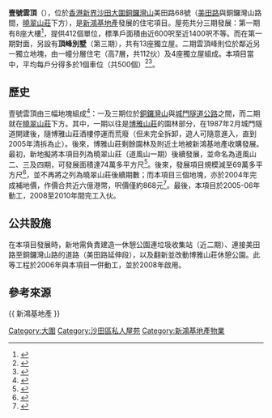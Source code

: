 {{Infobox_housinghk | name =  Peak One<br />壹號雲頂
| logo=
| photo= Peak One 2020.jpg
| phototitle= 壹號雲頂-外觀
| address= [[新界東|新界東]][[沙田_(香港)|沙田]][[銅鑼灣山|銅鑼灣山]]美田路68號
| developer= [[新鴻基地產|新鴻基地產]]
| use = 住宅
| blocknumber = 1至8座及雲頂峰一座，共9座分層；另有17座獨立屋
| floornumber = 分層6-15層，獨立屋3層
| yearofcompletion = 2008-2010年
| facilities = 住客會所、休憩公園、停車場
| former=[[博雅山莊|博雅山莊]]及附近鄉村土地
| website = 
}}
{{multiple image
| align =right
| direction = horizontal
| footer_align =right
| image1 = Peak House.JPG
| width1 = 200
| caption1 = 頂峰別墅
}}

'''壹號雲頂'''（{{lang-en|'''Peak One'''}}），位於[[香港|香港]][[新界|新界]][[沙田_(香港)|沙田]][[大圍|大圍]][[銅鑼灣山|銅鑼灣山]]美田路68號（[[美田路|美田路]]與銅鑼灣山路間，[[曉翠山莊|曉翠山莊]]下方），是[[新鴻基地產|新鴻基地產]]發展的住宅項目。屋苑共分三期發展：第一期有8座大樓<ref>{{cite web |url=https://www2.hkej.com/property/article/id/2088025/%E6%94%BE%E7%9B%A4%E9%80%9F%E9%81%9E%3A%E5%A3%B9%E8%99%9F%E9%9B%B2%E9%A0%82%E8%8A%B1%E5%9C%92%E7%89%B9%E8%89%B2%E6%88%B6%E5%8F%AB%E5%83%B93500%E8%90%AC |title=放盤速遞:壹號雲頂花園特色戶叫價3500萬 |work=《[[信報|信報]]》 |date=2019年3月25日 |accessdate=2019年8月22日 |archive-date=2020年3月29日 |archive-url=https://web.archive.org/web/20200329063812/https://www2.hkej.com/property/article/id/2088025/%E6%94%BE%E7%9B%A4%E9%80%9F%E9%81%9E%3A%E5%A3%B9%E8%99%9F%E9%9B%B2%E9%A0%82%E8%8A%B1%E5%9C%92%E7%89%B9%E8%89%B2%E6%88%B6%E5%8F%AB%E5%83%B93500%E8%90%AC |dead-url=no }}</ref>，提供412個單位，標準戶面積由近600呎至近1400呎不等。而在第一期對面，另設有'''頂峰別墅'''（第三期），共有13座獨立屋。二期雲頂峰則位於鄰近另一獨立地塊，由一幢分層住宅（高7層，共112伙）及4座獨立屋組成。本項目當中，平均每戶分得多於1個車位（共500個）<ref>{{cite web |url=http://cablenews.i-cable.com/webapps/program_video/index.php?video_id=12155061 |title=壹號雲頂二千呎單位似足皇宮 |work=[[香港有線電視|香港有線電視]] |date=2013年5月27日 |accessdate=2019年8月22日}}</ref><ref>{{cite web |url=http://www.mpfinance.com/htm/Finance/20100123/Special/gm_gma1.htm |title=壹號雲頂 沙田版倚巒 豪氣十足 現樓會所直擊 |work=《[[明報|明報]]》 |date=2010年1月23日 |accessdate=2019年8月22日 |archive-date=2020年3月29日 |archive-url=https://web.archive.org/web/20200329063822/https://www.mpfinance.com/htm/finance/20100123/special/gm_gma1.htm |dead-url=no }}</ref>。

==歷史==
壹號雲頂由三幅地塊組成<ref>{{cite web |url=http://archive.fo/6FgUv |title=靚盤巡禮：大圍壹號雲頂露台大開揚景 |work=《[[香港蘋果日報|香港蘋果日報]]》|date=2013年9月15日 |accessdate=2019年8月22日}}</ref>：一及三期位於[[銅鑼灣山|銅鑼灣山]]與[[城門隧道公路|城門隧道公路]]之間，而二期就在[[曉翠山莊|曉翠山莊]]下方。其中，一期以往是[[博雅山莊|博雅山莊]]的園林部分，在1987年2月城門隧道開建後，隨博雅山莊酒樓停運而荒廢（但未完全拆卸，遊人可隨意進入，直到2005年清拆為止）。後來，博雅山莊剩餘園林及附近土地被新鴻基地產收購發展。最初，新地擬將本項目列為曉翠山莊（道風山一期）後續發展，並命名為道風山二、三及四期，可發展面積達74萬多平方尺<ref>{{Cite web |url=https://www.shkp.com/Content/Uploads/ReportDetails/1/1/1_pd_tc.pdf |title=新鴻基地產-2001至2002年年報（P.30-32） |access-date=2017-10-08 |archive-url=https://web.archive.org/web/20171008231833/https://www.shkp.com/Content/Uploads/ReportDetails/1/1/1_pd_tc.pdf |archive-date=2017-10-08 |dead-url=yes }}</ref>。後來，發展項目規模減至69萬多平方尺<ref>{{Cite web |url=https://www.shkp.com/Content/Uploads/ReportDetails/3/3/3_pd_tc.pdf |title=新鴻基地產-2003至2004年年報（P.30-32） |access-date=2017-10-08 |archive-url=https://web.archive.org/web/20171008231423/https://www.shkp.com/Content/Uploads/ReportDetails/3/3/3_pd_tc.pdf |archive-date=2017-10-08 |dead-url=yes }}</ref>，並不再將之列為曉翠山莊後續期數；而本項目三個地塊，亦於2004年完成補地價，作價合共近六億港幣，呎價僅約868元<ref>{{Cite web |url=http://www.landsd.gov.hk/tc/exc_mod/exc/exc2004c.pdf |title=地政總署-2004年換地個案 |access-date=2017-10-08 |archive-date=2020-03-29 |archive-url=https://web.archive.org/web/20200329063834/https://www.landsd.gov.hk/tc/exc_mod/exc/exc2004c.pdf |dead-url=no }}</ref>。最後，本項目於2005-06年動工，2008至2010年間完工入伙。

==公共設施==
在本項目發展時，新地需負責建造一休憩公園連垃圾收集站（近二期）、連接美田路至銅鑼灣山路的道路（美田路延伸段），以及翻新並改動博雅山莊休憩公園。此等工程於2006年與本項目一併動工，並於2008年啟用。

==參考來源==
{{reflist}}

{{ 新鴻基地產 }}

[[Category:大圍|Category:大圍]]
[[Category:沙田區私人屋苑|Category:沙田區私人屋苑]]
[[Category:新鴻基地產物業|Category:新鴻基地產物業]]